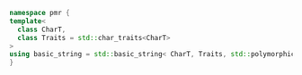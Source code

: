 ```cpp
namespace pmr {
template<
  class CharT,
  class Traits = std::char_traits<CharT>
>
using basic_string = std::basic_string< CharT, Traits, std::polymorphic_allocator<CharT> >;
}
```